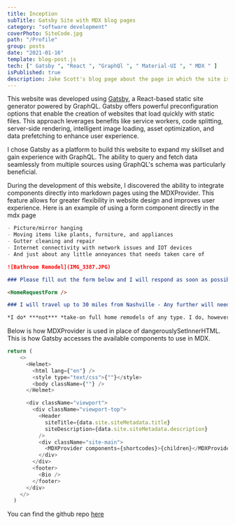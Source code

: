 ```yaml
---
title: Inception
subTitle: Gatsby Site with MDX blog pages
category: "software development"
coverPhoto: SiteCode.jpg
path: "/Profile"
group: posts
date: "2021-01-16"
template: blog-post.js
tech: [" Gatsby ", "React ", "GraphQl ", " Material-UI ", " MDX " ]
isPublished: true
description: Jake Scott's blog page about the page in which the site is built in with Gatsby
---
```


This website was developed using [Gatsby](https://www.gatsbyjs.com/), a React-based static site generator powered by GraphQL. Gatsby offers powerful preconfiguration
options that enable the creation of websites that load quickly with static files. This approach leverages benefits like service workers,
code splitting, server-side rendering, intelligent image loading, asset optimization, and data prefetching to enhance user experience.

I chose Gatsby as a platform to build this website to expand my skillset and gain experience with GraphQL. The ability to query and fetch
data seamlessly from multiple sources using GraphQL's schema was particularly beneficial.

During the development of this website, I discovered the ability to integrate components directly into markdown pages using the
MDXProvider. This feature allows for greater flexibility in website design and improves user experience.
Here is an example of using a form component directly in the mdx page

```md
- Picture/mirror hanging
- Moving items like plants, furniture, and appliances
- Gutter cleaning and repair
- Internet connectivity with network issues and IOT devices
- And just about any little annoyances that needs taken care of

![Bathroom Remodel](IMG_3387.JPG)

### Please fill out the form below and I will respond as soon as possible.

<HomeRequestForm />

### I will travel up to 30 miles from Nashville - Any further will need to be discussed

*I do* ***not*** *take-on full home remodels of any type. I do, however, have trusted individuals I recommend for larger projects and can help to advise you on the best course of action for your needs.*

```

Below is how MDXProvider is used in place of dangerouslySetInnerHTML. This is how Gatsby accesses the available components to use in MDX.


```js
return (
    <>
      <Helmet>
        <html lang={"en"} />
        <style type="text/css">{""}</style>
        <body className={""} />
      </Helmet>

      <div className="viewport">
        <div className="viewport-top">
          <Header
            siteTitle={data.site.siteMetadata.title}
            siteDescription={data.site.siteMetadata.description}
          />
          <div className="site-main">
            <MDXProvider components={shortcodes}>{children}</MDXProvider>
          </div>
        </div>
        <footer>
          <Bio />
        </footer>
      </div>
    </>
  )

```


You can find the github repo [here](https://github.com/MrNoIce/site-plus-blog)